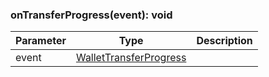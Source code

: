 ### onTransferProgress(event): void

| Parameter | Type                                              | Description |
| --------- | ------------------------------------------------- | ----------- |
| event     | [WalletTransferProgress](#wallettransferprogress) |             |
